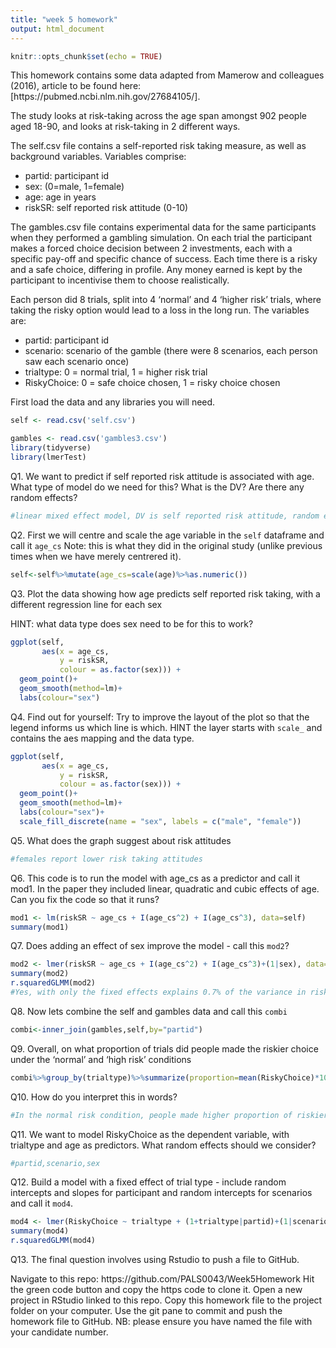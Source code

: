 ```yaml
---
title: "week 5 homework"
output: html_document
---
```


```r
knitr::opts_chunk$set(echo = TRUE)
```

This homework contains some data adapted from Mamerow and colleagues (2016), article to be found here:[https://pubmed.ncbi.nlm.nih.gov/27684105/]. 

The study looks at risk-taking across the age span amongst 902 people aged 18-90, and looks at risk-taking in 2 different ways.

The self.csv file contains a self-reported risk taking measure, as well as background variables. Variables comprise:

* partid: participant id
* sex: (0=male, 1=female)
* age: age in years
* riskSR: self reported risk attitude  (0-10)

The gambles.csv file contains experimental data for the same participants when they performed a gambling simulation. On each trial the participant makes a forced choice decision between 2 investments, each with a specific pay-off and specific chance of success. Each time there is a risky and a safe choice, differing in profile. Any money earned is kept by the participant to incentivise them to choose realistically.

Each person did 8 trials, split into 4 'normal' and 4 'higher risk' trials, where taking the risky option would lead to a loss in the long run. The variables are:

* partid: participant id
* scenario: scenario of the gamble (there were 8 scenarios, each person saw each scenario once)
* trialtype: 0 = normal trial, 1 = higher risk trial
* RiskyChoice: 0 = safe choice chosen, 1 = risky choice chosen

First load the data and any libraries you will need.
```r
self <- read.csv('self.csv') 

gambles <- read.csv('gambles3.csv') 
library(tidyverse)
library(lmerTest)

```


Q1. We want to predict if self reported risk attitude is associated with age. What type of model do we need for this? What is the DV? Are there any random effects?
```r
#linear mixed effect model, DV is self reported risk attitude, random effects could be participant and sex.
```

Q2. First we will centre and scale the age variable in the `self` dataframe and call it `age_cs` Note: this is what they did in the original study (unlike previous times when we have merely centrered it).
```r
self<-self%>%mutate(age_cs=scale(age)%>%as.numeric())
```


Q3. Plot the data showing how age predicts self reported risk taking, with a different regression line for each sex

HINT: what data type does sex need to be for this to work?
```r
ggplot(self, 
       aes(x = age_cs, 
           y = riskSR, 
           colour = as.factor(sex))) +
  geom_point()+
  geom_smooth(method=lm)+
  labs(colour="sex")
```

Q4. Find out for yourself: Try to improve the layout of the plot so that the legend informs us which line is which. HINT the layer starts with `scale_` and contains the aes mapping and the data type.

```r
ggplot(self, 
       aes(x = age_cs, 
           y = riskSR, 
           colour = as.factor(sex))) +
  geom_point()+
  geom_smooth(method=lm)+
  labs(colour="sex")+
  scale_fill_discrete(name = "sex", labels = c("male", "female"))
```

Q5. What does the graph suggest about risk attitudes
```r
#females report lower risk taking attitudes
```


Q6. This code is to run the model with age_cs as a predictor and call it mod1. In the paper they included linear, quadratic and cubic effects of age.
Can you fix the code so that it runs?
```r
mod1 <- lm(riskSR ~ age_cs + I(age_cs^2) + I(age_cs^3), data=self)
summary(mod1)


```

Q7. Does adding an effect of sex improve the model - call this `mod2`? 
```r
mod2 <- lmer(riskSR ~ age_cs + I(age_cs^2) + I(age_cs^3)+(1|sex), data=self)
summary(mod2)
r.squaredGLMM(mod2)
#Yes, with only the fixed effects explains 0.7% of the variance in riskSR, but by adding a random effect of sex, the model now explains 3.7% of the variance.
```


Q8. Now lets combine the self and gambles data and call this `combi`
```r
combi<-inner_join(gambles,self,by="partid")
```

Q9. Overall, on what proportion of trials did people made the riskier choice under the 'normal' and 'high risk' conditions
```r
combi%>%group_by(trialtype)%>%summarize(proportion=mean(RiskyChoice)*100)
```

Q10. How do you interpret this in words?
```r
#In the normal risk condition, people made higher proportion of riskier choices.
```

Q11. We want to model RiskyChoice as the dependent variable, with trialtype and age as predictors. What random effects should we consider?
```r
#partid,scenario,sex
```


Q12. Build a model with a fixed effect of trial type - include random intercepts and slopes for participant and random intercepts for scenarios and call it `mod4`. 

```r
mod4 <- lmer(RiskyChoice ~ trialtype + (1+trialtype|partid)+(1|scenario), data=combi)
summary(mod4)
r.squaredGLMM(mod4)
```

Q13. The final question involves using Rstudio to push a file to GitHub.

Navigate to this repo: https://github.com/PALS0043/Week5Homework
Hit the green code button and copy the https code to clone it.
Open a new project in RStudio linked to this repo.
Copy this homework file to the project folder on your computer.
Use the git pane to commit and push the homework file to GitHub.
NB: please ensure you have named the file with your candidate number.

